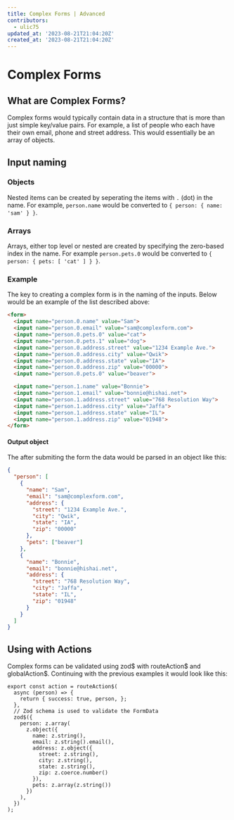 ```yaml
---
title: Complex Forms | Advanced
contributors:
  - ulic75
updated_at: '2023-08-21T21:04:20Z'
created_at: '2023-08-21T21:04:20Z'
---
```


# Complex Forms

## What are Complex Forms?

Complex forms would typically contain data in a structure that is more than just simple key/value pairs. For example, a list of people who each have their own email, phone and street address. This would essentially be an array of objects.

## Input naming

### Objects

Nested items can be created by seperating the items with `.` (dot) in the name. For example, `person.name` would be converted to `{ person: { name: 'sam' } }`.

### Arrays

Arrays, either top level or nested are created by specifying the zero-based index in the name.  For example `person.pets.0` would be converted to `{ person: { pets: [ 'cat' ] } }`.

### Example

The key to creating a complex form is in the naming of the inputs. Below would be an example of the list described above:
```html
<form>
  <input name="person.0.name" value="Sam">
  <input name="person.0.email" value="sam@complexform.com">
  <input name="person.0.pets.0" value="cat">
  <input name="person.0.pets.1" value="dog">
  <input name="person.0.address.street" value="1234 Example Ave.">
  <input name="person.0.address.city" value="Qwik">
  <input name="person.0.address.state" value="IA">
  <input name="person.0.address.zip" value="00000">
  <input name="person.0.pets.0" value="beaver">

  <input name="person.1.name" value="Bonnie">
  <input name="person.1.email" value="bonnie@hishai.net">
  <input name="person.1.address.street" value="768 Resolution Way">
  <input name="person.1.address.city" value="Jaffa">
  <input name="person.1.address.state" value="IL">
  <input name="person.1.address.zip" value="01948">
</form>
```

#### Output object

The after submiting the form the data would be parsed in an object like this:
```json
{
  "person": [
    {
      "name": "Sam",
      "email": "sam@complexform.com",
      "address": {
        "street": "1234 Example Ave.",
        "city": "Qwik",
        "state": "IA",
        "zip": "00000"
      },
      "pets": ["beaver"]
    },
    {
      "name": "Bonnie",
      "email": "bonnie@hishai.net",
      "address": {
        "street": "768 Resolution Way",
        "city": "Jaffa",
        "state": "IL",
        "zip": "01948"
      }
    }
  ]
}
```

## Using with Actions

Complex forms can be validated using zod$ with routeAction$ and globalAction$. Continuing with the previous examples it would look like this:

```tsx
export const action = routeAction$(
  async (person) => {
    return { success: true, person, };
  },
  // Zod schema is used to validate the FormData
  zod$({
    person: z.array(
      z.object({
        name: z.string(),
        email: z.string().email(),
        address: z.object({
          street: z.string(),
          city: z.string(),
          state: z.string(),
          zip: z.coerce.number()
        }),
        pets: z.array(z.string())
      })
    ),
  })
);
```
